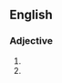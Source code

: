 ==English==

===Adjective===
{{infl|en|adjective}}

# {{misspelling of|artful}}
# {{archaic spelling of|[[artful]]}}